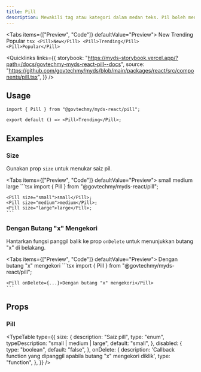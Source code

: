 ```yaml
---
title: Pill
description: Mewakili tag atau kategori dalam medan teks. Pil boleh mengandungi teks dan mungkin termasuk butang "x" untuk memudahkan penyingkiran.
---
```



<Tabs items={["Preview", "Code"]} defaultValue="Preview">
  <Tab value="Preview" className="not-prose flex justify-center gap-1">
    <Pill>New</Pill>
    <Pill>Trending</Pill>
    <Pill>Popular</Pill>
  </Tab>
  <Tab value="Code">
    ```tsx
    <Pill>New</Pill>
    <Pill>Trending</Pill>
    <Pill>Popular</Pill>
    ```
  </Tab>
</Tabs>

<Quicklinks
  links={{
    storybook:
      "https://myds-storybook.vercel.app/?path=/docs/govtechmy-myds-react-pill--docs",
    source:
      "https://github.com/govtechmy/myds/blob/main/packages/react/src/components/pill.tsx",
  }}
/>

## Usage

```tsx copy
import { Pill } from "@govtechmy/myds-react/pill";
```

```tsx copy
export default () => <Pill>Trending</Pill>;
```

## Examples

### Size

Gunakan prop `size` untuk menukar saiz pil.

<Tabs items={["Preview", "Code"]} defaultValue="Preview">
  <Tab value="Preview" className="not-prose flex justify-center items-end gap-1">
      <Pill size="small">small</Pill>
      <Pill size="medium">medium</Pill>
      <Pill size="large">large</Pill>
  </Tab>
  <Tab value="Code">
    ```tsx 
    import { Pill } from "@govtechmy/myds-react/pill";

    <Pill size="small">small</Pill>;
    <Pill size="medium">medium</Pill>;
    <Pill size="large">large</Pill>;
    ```
  </Tab>
</Tabs>

### Dengan Butang "x" Mengekori

Hantarkan fungsi panggil balik ke prop `onDelete` untuk menunjukkan butang "x" di belakang.

<Tabs items={["Preview", "Code"]} defaultValue="Preview">
  <Tab value="Preview" className="not-prose flex justify-center items-end gap-1">
      <PillWithTrailingXButton>Dengan butang "x" mengekori</PillWithTrailingXButton>
  </Tab>
  <Tab value="Code">
    ```tsx 
    import { Pill } from "@govtechmy/myds-react/pill";

    <Pill onDelete={...}>Dengan butang "x" mengekori</Pill>
    ```
  </Tab>
</Tabs>

## Props

### Pill

<TypeTable
  type={{
    size: {
      description: "Saiz pill",
      type: "enum",
      typeDescription: "small | medium | large",
      default: "small",
    },
    disabled: {
      type: "boolean",
      default: "false",
    },
    onDelete: {
      description: 'Callback function yang dipanggil apabila butang "x" mengekori diklik',
      type: "function",
    },
  }}
/>